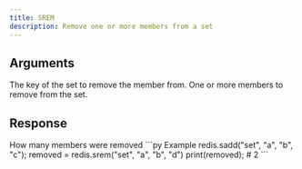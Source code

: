```yaml
---
title: SREM
description: Remove one or more members from a set
---
```


## Arguments

<ParamField body="key" type="str" required>
  The key of the set to remove the member from.
</ParamField>

<ParamField body="members" type="...TMember[]">
  One or more members to remove from the set.
</ParamField>

## Response

<ResponseField type="integer" required>
 How many members were removed
</ResponseField>

<RequestExample>
```py Example 
redis.sadd("set", "a", "b", "c"); 
removed = redis.srem("set", "a", "b", "d")
print(removed); # 2
```

</RequestExample>
